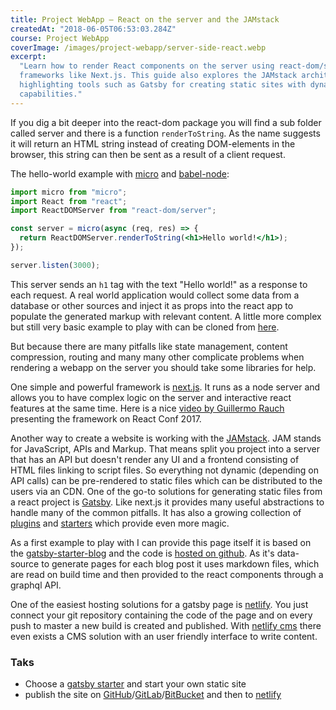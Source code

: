 ```yaml
---
title: Project WebApp — React on the server and the JAMstack
createdAt: "2018-06-05T06:53:03.284Z"
course: Project WebApp
coverImage: /images/project-webapp/server-side-react.webp
excerpt:
  "Learn how to render React components on the server using react-dom/server and
  frameworks like Next.js. This guide also explores the JAMstack architecture,
  highlighting tools such as Gatsby for creating static sites with dynamic
  capabilities."
---
```


If you dig a bit deeper into the react-dom package you will find a sub folder
called server and there is a function `renderToString`. As the name suggests it
will return an HTML string instead of creating DOM-elements in the browser, this
string can then be sent as a result of a client request.

The hello-world example with [micro](https://github.com/zeit/micro) and
[babel-node](https://new.babeljs.io/docs/en/next/babel-node.html):

```jsx
import micro from "micro";
import React from "react";
import ReactDOMServer from "react-dom/server";

const server = micro(async (req, res) => {
  return ReactDOMServer.renderToString(<h1>Hello world!</h1>);
});

server.listen(3000);
```

This server sends an `h1` tag with the text "Hello world!" as a response to each
request. A real world application would collect some data from a database or
other sources and inject it as props into the react app to populate the
generated markup with relevant content. A little more complex but still very
basic example to play with can be cloned from
[here](https://github.com/kaoDev/react-minimal-ssr).

But because there are many pitfalls like state management, content compression,
routing and many many other complicate problems when rendering a webapp on the
server you should take some libraries for help.

One simple and powerful framework is [next.js](https://nextjs.org/). It runs as
a node server and allows you to have complex logic on the server and interactive
react features at the same time. Here is a nice
[video by Guillermo Rauch](https://www.youtube.com/watch?v=evaMpdSiZKk)
presenting the framework on React Conf 2017.

Another way to create a website is working with the
[JAMstack](https://jamstack.org/). JAM stands for JavaScript, APIs and Markup.
That means split you project into a server that has an API but doesn't render
any UI and a frontend consisting of HTML files linking to script files. So
everything not dynamic (depending on API calls) can be pre-rendered to static
files which can be distributed to the users via an CDN. One of the go-to
solutions for generating static files from a react project is
[Gatsby](https://www.gatsbyjs.org/). Like next.js it provides many useful
abstractions to handle many of the common pitfalls. It has also a growing
collection of [plugins](https://www.gatsbyjs.org/plugins/) and
[starters](https://www.gatsbyjs.org/docs/gatsby-starters/) which provide even
more magic.

As a first example to play with I can provide this page itself it is based on
the [gatsby-starter-blog](https://github.com/gatsbyjs/gatsby-starter-blog) and
the code is [hosted on github](https://github.com/kaoDev/project-webapp). As
it's data-source to generate pages for each blog post it uses markdown files,
which are read on build time and then provided to the react components through a
graphql API.

One of the easiest hosting solutions for a gatsby page is
[netlify](https://www.netlify.com/). You just connect your git repository
containing the code of the page and on every push to master a new build is
created and published. With [netlify cms](https://www.netlifycms.org/) there
even exists a CMS solution with an user friendly interface to write content.

### Taks

- Choose a [gatsby starter](https://www.gatsbyjs.org/docs/gatsby-starters/) and
  start your own static site
- publish the site on
  [GitHub](https://github.com)/[GitLab](https://gitlab.com/)/[BitBucket](https://bitbucket.com)
  and then to [netlify](https://www.netlify.com/)
